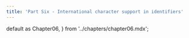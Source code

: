 ---
title: 'Part Six - International character support in identifiers'
---

  default as Chapter06,
} from '../chapters/chapter06.mdx';

<Chapter06 />
